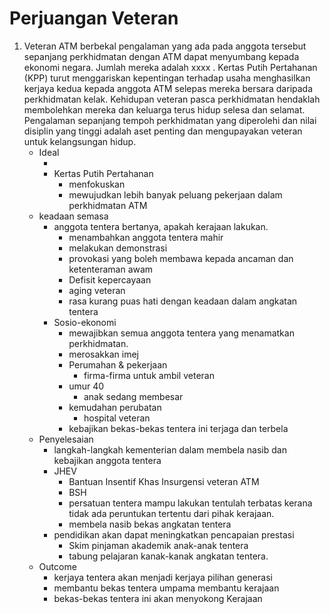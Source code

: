# Perjuangan Veteran

1. Veteran ATM berbekal pengalaman yang ada pada anggota tersebut sepanjang perkhidmatan dengan ATM dapat menyumbang kepada ekonomi negara. Jumlah mereka adalah xxxx . Kertas Putih Pertahanan (KPP) turut menggariskan kepentingan terhadap usaha menghasilkan kerjaya kedua kepada anggota ATM selepas mereka bersara daripada perkhidmatan kelak. Kehidupan veteran pasca perkhidmatan hendaklah membolehkan mereka dan keluarga terus hidup selesa dan selamat. Pengalaman sepanjang tempoh perkhidmatan yang diperolehi dan nilai disiplin yang tinggi adalah aset penting dan mengupayakan veteran untuk kelangsungan hidup.
	* Ideal
		* 
		* Kertas Putih Pertahanan
			* menfokuskan 
			* mewujudkan lebih banyak peluang pekerjaan dalam perkhidmatan ATM
	* keadaan semasa
		* anggota tentera bertanya, apakah kerajaan lakukan.
			* menambahkan anggota tentera mahir
			* melakukan demonstrasi
			* provokasi yang boleh membawa kepada ancaman dan ketenteraman awam
			* Defisit kepercayaan
			* aging veteran
			* rasa kurang puas hati dengan keadaan dalam angkatan tentera
		* Sosio-ekonomi
			* mewajibkan semua anggota tentera yang menamatkan perkhidmatan.
			* merosakkan imej
			* Perumahan & pekerjaan
				* firma-firma untuk ambil veteran
			* umur 40
				* anak sedang membesar
			* kemudahan perubatan
				* hospital veteran
			* kebajikan bekas-bekas tentera ini terjaga dan terbela
	* Penyelesaian
		* langkah-langkah kementerian dalam membela nasib dan kebajikan anggota tentera
		* JHEV
			* Bantuan Insentif Khas Insurgensi veteran ATM
			* BSH
			* persatuan tentera mampu lakukan tentulah terbatas kerana tidak ada peruntukan tertentu dari pihak kerajaan.
			* membela nasib bekas angkatan tentera
		* pendidikan akan dapat meningkatkan pencapaian prestasi
			* Skim pinjaman akademik anak-anak tentera
			* tabung pelajaran kanak-kanak angkatan tentera.
	* Outcome
		* kerjaya tentera akan menjadi kerjaya pilihan generasi
		* membantu bekas tentera umpama membantu kerajaan
		* bekas-bekas tentera ini akan menyokong Kerajaan
